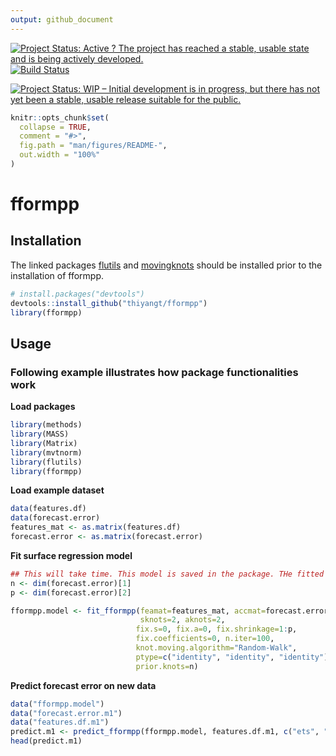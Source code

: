 ```yaml
---
output: github_document
---
```


[![Project Status: Active ? The project has reached a stable, usable state and is being actively developed.](http://www.repostatus.org/badges/latest/active.svg)](http://www.repostatus.org/#active) [![Build Status](https://travis-ci.org/thiyangt/fformpp.svg?branch=master)](https://travis-ci.org/thiyangt/fformpp.svg?branch=masterr)

[![Project Status: WIP – Initial development is in progress, but there has not yet been a stable, usable release suitable for the public.](https://www.repostatus.org/badges/latest/wip.svg)](https://www.repostatus.org/#wip)

<!-- README.md is generated from README.Rmd. Please edit that file -->

```r
knitr::opts_chunk$set(
  collapse = TRUE,
  comment = "#>",
  fig.path = "man/figures/README-",
  out.width = "100%"
)
```

# fformpp 


## Installation

The linked packages [flutils](https://github.com/feng-li/flutils) and [movingknots](https://github.com/feng-li/movingknots) should be installed prior to the installation of fformpp.

```r
# install.packages("devtools")
devtools::install_github("thiyangt/fformpp")
library(fformpp)
```

## Usage

### Following example illustrates how package functionalities work

**Load packages**

```r
library(methods)
library(MASS)
library(Matrix)
library(mvtnorm)
library(flutils)
library(fformpp)
```

**Load example dataset**

```r
data(features.df)
data(forecast.error)
features_mat <- as.matrix(features.df)
forecast.error <- as.matrix(forecast.error)
```

**Fit surface regression model**

```r
## This will take time. This model is saved in the package. THe fitted model is  saved into the package for easy references.
n <- dim(forecast.error)[1]
p <- dim(forecast.error)[2]

fformpp.model <- fit_fformpp(feamat=features_mat, accmat=forecast.error, 
                             sknots=2, aknots=2,
                            fix.s=0, fix.a=0, fix.shrinkage=1:p,            fix.covariance=0,
                            fix.coefficients=0, n.iter=100,
                            knot.moving.algorithm="Random-Walk",
                            ptype=c("identity", "identity", "identity"),
                            prior.knots=n)


```

**Predict forecast error on new data**

```r
data("fformpp.model")
data("forecast.error.m1")
data("features.df.m1")
predict.m1 <- predict_fformpp(fformpp.model, features.df.m1, c("ets", "arima", "rw", "rwd", "wn", "theta", "nn"), log=FALSE)
head(predict.m1)
```


